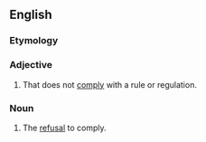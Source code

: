 ==English==

===Etymology===
{{prefix|en|non|complying}}

===Adjective===
{{en-adj|-}}

# That does not [[comply]] with a rule or regulation.

===Noun===
{{en-noun|-}}

# The [[refusal]] to comply. {{rfex|lang=en}}
